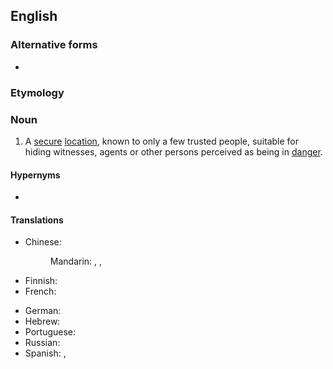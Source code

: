 {{also|safe house}}

==English==
{{wikipedia}}

===Alternative forms===
* {{l|en|safe house}}

===Etymology===
{{compound|en|safe|house}}

===Noun===
{{en-noun}}

# A [[secure]] [[location]], known to only a few trusted people, suitable for hiding witnesses, agents or other persons perceived as being in [[danger]].

====Hypernyms====
* {{l|en|house}}

====Translations====
{{trans-top|secure location}}
* Chinese:
*: Mandarin: {{t|cmn|[[安全]][[藏身處]]|sc=Hani}}, {{t|cmn|[[安全]][[藏身处]]|tr=ānquán cángshēnchù|sc=Hani}}, {{t|cmn|安全屋|tr=ānquánwū}}
* Finnish: {{t|fi|turvatalo}}
* French: {{t-needed|fr}}
{{trans-mid}}
* German: {{t+|de| konspirative Wohnung|f}}
* Hebrew: {{t|he|בית מסתור; דירת מסתור}}
* Portuguese: {{t-needed|pt}}
* Russian: {{t-needed|ru}}
* Spanish: {{t+|es|refugio|m}}, {{t|es|piso franco|m}}
{{trans-bottom}}